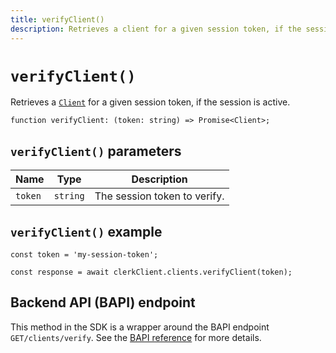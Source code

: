 ```yaml
---
title: verifyClient()
description: Retrieves a client for a given session token, if the session is active.
---
```


# `verifyClient()`

Retrieves a [`Client`](/docs/references/javascript/client) for a given session token, if the session is active.

```tsx
function verifyClient: (token: string) => Promise<Client>;
```

## `verifyClient()` parameters

| Name | Type | Description |
| --- | --- | --- |
| `token` | `string` | The session token to verify. |

## `verifyClient()` example

```tsx
const token = 'my-session-token';

const response = await clerkClient.clients.verifyClient(token);
```

## Backend API (BAPI) endpoint

This method in the SDK is a wrapper around the BAPI endpoint `GET/clients/verify`. See the [BAPI reference](https://clerk.com/docs/reference/backend-api/tag/Clients#operation/VerifyClient) for more details.